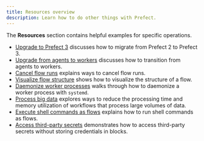 ```yaml
---
title: Resources overview
description: Learn how to do other things with Prefect.
---
```


The **Resources** section contains helpful examples for specific operations.

- [Upgrade to Prefect 3](/3.0rc/resources/upgrade-prefect-3/) discusses how to migrate from Prefect 2 to Prefect 3.
- [Upgrade from agents to workers](/3.0rc/resources//upgrade-agents-to-workers/) discusses how to transition from agents to workers.
- [Cancel flow runs](/3.0rc/resources/cancel/) explains ways to cancel flow runs.
- [Visualize flow structure](/3.0rc/resources/visualize-flow-structure/) shows how to visualize the structure of a flow.
- [Daemonize worker processes](/3.0rc/resources/daemonize-processes/) walks through how to daemonize a worker process with `systemd`.
- [Process big data](/3.0rc/resources/big-data/) explores ways to reduce the processing time and memory utilization of workflows that process large volumes of data.
- [Execute shell commands as flows](/3.0rc/resources/cli-shell/) explains how to run shell commands as flows.
- [Access third-party secrets](/3.0rc/resources/secrets) demonstrates how to access third-party secrets without storing credentials in blocks.